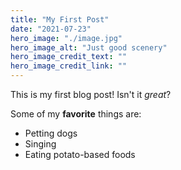 ```yaml
---
title: "My First Post"
date: "2021-07-23"
hero_image: "./image.jpg"
hero_image_alt: "Just good scenery"
hero_image_credit_text: ""
hero_image_credit_link: ""
---
```


This is my first blog post! Isn't it *great*?

Some of my **favorite** things are:

* Petting dogs
* Singing
* Eating potato-based foods